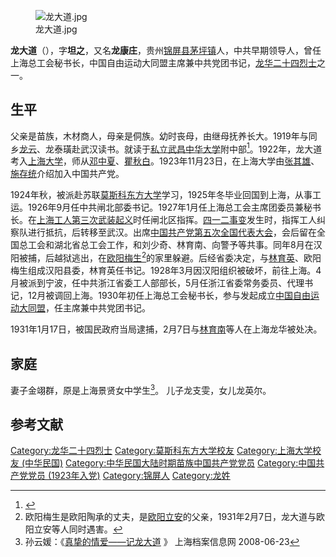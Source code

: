 [[File:龙大道.jpg|thumb]]

'''龙大道'''（{{bd|1901年|10月|1931年|2月7日}}），字'''坦之'''，又名'''龙康庄'''，贵州[[锦屏县|锦屏县]][[茅坪镇_(锦屏县)|茅坪镇]]人，中共早期领导人，曾任上海总工会秘书长，中国自由运动大同盟主席兼中共党团书记，[[龙华二十四烈士|龙华二十四烈士]]之一。

==生平==

父亲是苗族，木材商人，母亲是侗族。幼时丧母，由继母抚养长大。1919年与同乡[[龙云_(中国工农红军)|龙云]]、龙泰璜赴武汉读书。就读于[[私立武昌中华大学|私立武昌中华大学]]附中部<ref>{{Cite web|url=http://www.qdnds.cn/index.php?m=content&c=index&a=show&catid=20&id=250|title=重大发现：红十八师师长龙云系黔东南锦屏人|accessdate=2021-05-31|author=王宗勋|date=2013-11-05|work=|publisher=红色黔东南网站|quote=|language=Zh-hans|archive-date=2021-05-23|archive-url=https://web.archive.org/web/20210523050953/http://www.qdnds.cn/index.php?m=content&c=index&a=show&catid=20&id=250|dead-url=no}}</ref>。1922年，龙大道考入[[上海大学_(民国)|上海大学]]，师从[[邓中夏|邓中夏]]、[[瞿秋白|瞿秋白]]。1923年11月23日，在上海大学由[[张其雄|张其雄]]、[[施存统|施存统]]介绍加入中国共产党。

1924年秋，被派赴苏联[[莫斯科东方大学|莫斯科东方大学]]学习，1925年冬毕业回国到上海，从事工运。1926年9月任中共闸北部委书记。1927年1月任上海总工会主席团委员兼秘书长。在[[上海工人第三次武装起义|上海工人第三次武装起义]]时任闸北区指挥。[[四一二事变|四一二事变]]发生时，指挥工人纠察队进行抵抗，后转移至武汉。出席[[中国共产党第五次全国代表大会|中国共产党第五次全国代表大会]]，会后留在全国总工会和湖北省总工会工作，和刘少奇、林育南、向警予等共事。同年8月在汉阳被捕，后越狱逃出，在[[欧阳梅生|欧阳梅生]]<ref>欧阳梅生是欧阳陶承的丈夫，是[[欧阳立安|欧阳立安]]的父亲，1931年2月7日，龙大道与欧阳立安等人同时遇害。</ref>的家里躲避。后经省委决定，与[[林育英|林育英]]、欧阳梅生组成汉阳县委，林育英任书记。1928年3月因汉阳组织被破坏，前往上海。4月被派到宁波，任中共浙江省委工人部部长，5月任浙江省委常务委员、代理书记，12月被调回上海。1930年初任上海总工会秘书长，参与发起成立[[中国自由运动大同盟|中国自由运动大同盟]]，任主席兼中共党团书记。

1931年1月17日，被国民政府当局逮捕，2月7日与[[林育南|林育南]]等人在上海龙华被处决。

==家庭==
妻子金翊群，原是上海景贤女中学生<ref>孙云媛：《[http://www.archives.sh.cn/shjy/hsrw/201203/t20120313_6111.html 真挚的情爱——记龙大道] {{Wayback|url=http://www.archives.sh.cn/shjy/hsrw/201203/t20120313_6111.html |date=20190608111245 }}》 上海档案信息网 2008-06-23</ref>。  儿子龙支雯，女儿龙英尔。

==参考文献==
<small><references/></small>

{{龙华二十四烈士}}
{{Authority control}}
{{DEFAULTSORT:L}}
[[Category:龙华二十四烈士|Category:龙华二十四烈士]]
[[Category:莫斯科东方大学校友|Category:莫斯科东方大学校友]]
[[Category:上海大学校友_(中华民国)|Category:上海大学校友 (中华民国)]]
[[Category:中华民国大陆时期苗族中国共产党党员|Category:中华民国大陆时期苗族中国共产党党员]]
[[Category:中国共产党党员_(1923年入党)|Category:中国共产党党员 (1923年入党)]]
[[Category:锦屏人|Category:锦屏人]]
[[Category:龙姓|Category:龙姓]]